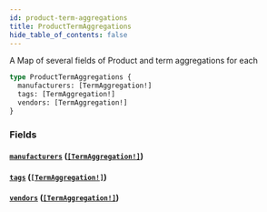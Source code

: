 ```yaml
---
id: product-term-aggregations
title: ProductTermAggregations
hide_table_of_contents: false
---
```



A Map of several fields of Product and term aggregations for each

```graphql
type ProductTermAggregations {
  manufacturers: [TermAggregation!]
  tags: [TermAggregation!]
  vendors: [TermAggregation!]
}
```


### Fields

#### [`manufacturers`](#) ([`[TermAggregation!]`](/developers/demandhq-apis/storefront-api/graphql/reference/objects/term-aggregation))




#### [`tags`](#) ([`[TermAggregation!]`](/developers/demandhq-apis/storefront-api/graphql/reference/objects/term-aggregation))




#### [`vendors`](#) ([`[TermAggregation!]`](/developers/demandhq-apis/storefront-api/graphql/reference/objects/term-aggregation))






